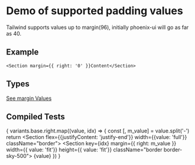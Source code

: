 
# Demo of supported padding values
Tailwind supports values up to margin(96), initially phoenix-ui will go as far as 40.

## Example
```
<Section margin={{ right: '0' }}Content</Section>
```
## Types
[See margin Values](https://github.com/bolanosdev/phoenix-ui/blob/main/libraries/types/spacing/margin.types.ts)

## Compiled Tests
{
  variants.base.right.map((value, idx) => {
    const [, m_value] = value.split('-')
    return <Unstyled key={idx}>
      <Section flex={{justifyContent: 'justify-end'}} width={{value: 'full'}} className="border">
        <Section key={idx} 
          margin={{ right: m_value }} 
          width={{ value: 'fit'}}
          height={{ value: 'fit'}}
          className="border border-sky-500">
            {value}
        </Section>
      </Section>
    </Unstyled>
  })
}


